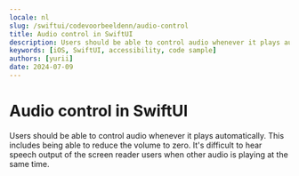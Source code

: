 ```yaml
---
locale: nl
slug: /swiftui/codevoorbeeldenn/audio-control
title: Audio control in SwiftUI
description: Users should be able to control audio whenever it plays automatically.
keywords: [iOS, SwiftUI, accessibility, code sample]
authors: [yurii]
date: 2024-07-09
---
```


# Audio control in SwiftUI

Users should be able to control audio whenever it plays automatically. This includes being able to reduce the volume to zero. It's difficult to hear speech output of the screen reader users when other audio is playing at the same time.

<CodeSample id="media-audio-control" framework="swiftui" locale="nl"/>
